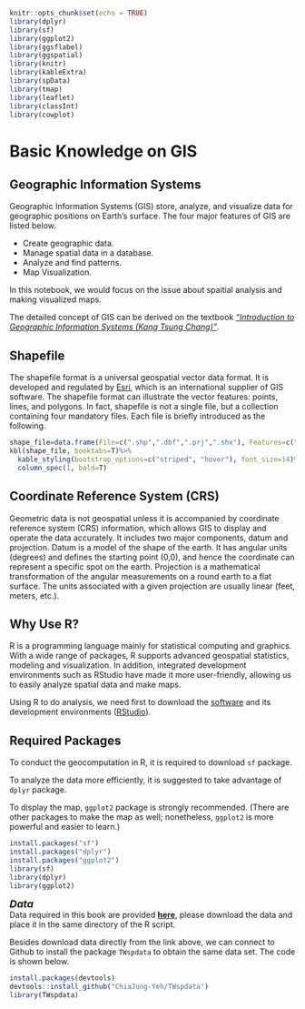 ```r
knitr::opts_chunk$set(echo = TRUE)
library(dplyr)
library(sf)
library(ggplot2)
library(ggsflabel)
library(ggspatial)
library(knitr)
library(kableExtra)
library(spData)
library(tmap)
library(leaflet)
library(classInt)
library(cowplot)
```

# **Basic Knowledge on GIS**

## Geographic Information Systems
Geographic Information Systems (GIS) store, analyze, and visualize data for geographic positions on Earth’s surface. The four major features of GIS are listed below.  

* Create geographic data.
* Manage spatial data in a database.
* Analyze and find patterns.
* Map Visualization.

In this notebook, we would focus on the issue about spaitial analysis and making visualized maps.  

The detailed concept of GIS can be derived on the textbook [*_“Introduction to Geographic Information Systems (Kang Tsung Chang)”_*](https://www.academia.edu/28691712/Introduction_to_GIS_Kang_Tsung_Chang_pdf?email_work_card=title).

## Shapefile
The shapefile format is a universal geospatial vector data format. It is developed and regulated by [Esri](https://www.wikiwand.com/en/Esri), which is an international supplier of GIS software. The shapefile format can illustrate the vector features: points, lines, and polygons. In fact, shapefile is not a single file, but a collection containing four mandatory files. Each file is briefly introduced as the following.  

```r
shape_file=data.frame(File=c(".shp",".dbf",".prj",".shx"), Features=c("shape format; the feature geometry","	attribute format; attributes for each shape, stored as two-dimensional table","projection description, using a well-known text representation of coordinate reference systems","shape index format; a positional index of the feature geometry to allow seeking forwards and backwards quickly"))
kbl(shape_file, booktabs=T)%>%
  kable_styling(bootstrap_options=c("striped", "hover"), font_size=14)%>%
  column_spec(1, bold=T)
```

## Coordinate Reference System (CRS)
Geometric data is not geospatial unless it is accompanied by coordinate reference system (CRS) information, which allows GIS to display and operate the data accurately. It includes two major components, datum and projection. Datum is a model of the shape of the earth. It has angular units (degrees) and defines the starting point (0,0), and hence the coordinate can represent a specific spot on the earth. Projection is a mathematical transformation of the angular measurements on a round earth to a flat surface. The units associated with a given projection are usually linear (feet, meters, etc.).  


## Why Use R?
R is a programming language mainly for statistical computing and graphics. With a wide range of packages, R supports advanced geospatial statistics, modeling and visualization. In addition, integrated development environments such as RStudio have made it more user-friendly, allowing us to easily analyze spatial data and make maps.  

Using R to do analysis, we need first to download the [software](https://cran.csie.ntu.edu.tw/) and its development environments ([RStudio](https://rstudio.com/products/rstudio/download/)).


## Required Packages
To conduct the geocomputation in R, it is required to download `sf` package.  

To analyze the data more efficiently, it is suggested to take advantage of `dplyr` package.  

To display the map, `ggplot2` package is strongly recommended. (There are other packages to make the map as well; nonetheless, `ggplot2` is more powerful and easier to learn.)  

```r
install.packages("sf")
install.packages("dplyr")
install.packages("ggplot2")
library(sf)
library(dplyr)
library(ggplot2)
```

<font size=4> **_Data_** </font><br> 
Data required in this book are provided [**here**](https://drive.google.com/uc?export=download&id=1TSavur6YcaJO5DCCb5Hsb0HICdwZpeXi), please download the data and place it in the same directory of the R script.  

Besides download data directly from the link above, we can connect to Github to install the package `TWspdata` to obtain the same data set. The code is shown below.  

```r
install.packages(devtools)
devtools::install_github("ChiaJung-Yeh/TWspdata")
library(TWspdata)
```
